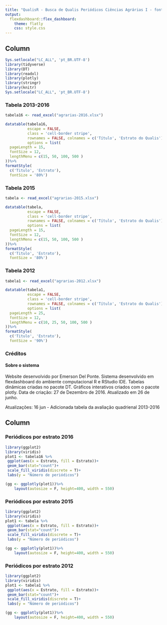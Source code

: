 ```yaml
---
title: "QualisR - Busca de Qualis Periódicos Ciências Agrárias I - fonte: Plataforma Sucupira"
output: 
  flexdashboard::flex_dashboard:
    theme: flatly
    css: style.css
---
```

<script src="https://use.fontawesome.com/682f97eaed.js"></script>


   

Column {.tabset data-width=750px}
----------------------------------



```r
Sys.setlocale("LC_ALL", 'pt_BR.UTF-8')
library(tidyverse)
library(DT)
library(readxl)
library(plotly)
library(stringr)
library(knitr)
Sys.setlocale("LC_ALL", 'pt_BR.UTF-8')
```



### Tabela 2013-2016 



```r

tabela16 <- read_excel("agrarias-2016.xlsx")
```



```r
datatable(tabela16, 
          escape = FALSE,
          class = 'cell-border stripe',
          rownames = FALSE, colnames = c('Título', 'Estrato do Qualis'), 
          options = list(
  pageLength = 15,
  fontSize = 12,
  lengthMenu = c(15, 50, 100, 500 )
))%>%
formatStyle(
  c('Titulo', 'Estrato'),
  fontSize = '80%')

```



### Tabela 2015 



```r

tabela <- read_excel("agrarias-2015.xlsx")
```



```r
datatable(tabela, 
          escape = FALSE,
          class = 'cell-border stripe',
          rownames = FALSE, colnames = c('Título', 'Estrato do Qualis'), 
          options = list(
  pageLength = 15,
  fontSize = 12,
  lengthMenu = c(15, 50, 100, 500 )
))%>%
formatStyle(
  c('Titulo', 'Estrato'),
  fontSize = '80%')

```


### Tabela 2012 



```r

tabela1 <- read_excel("agrarias-2012.xlsx")
```



```r
datatable(tabela1,
          escape = FALSE,
          class = 'cell-border stripe',
          rownames = FALSE, colnames = c('Título', 'Estrato do Qualis'), 
          options = list(
  pageLength = 25,
  fontSize = 12,
  lengthMenu = c(10, 25, 50, 100, 500 )
))%>%
formatStyle(
  c('Titulo', 'Estrato'),
  fontSize = '90%')

```

### Créditos


#### Sobre o sistema
Website desenvolvido por Emerson Del Ponte. Sistema desenvolvido em flexdashboard do ambiente computacional R e RStudio IDE. Tabelas dinâmicas criadas no pacote DT. Gráficos interativos criados com o pacote plotly. Data de criação: 27 de Dezembro de 2016. Atualizado em 26 de junho.

Atualizações:
16 jun - Adicionada tabela da avaliação quadrienal 2013-2016


Column {.tabset}
----------------------------------


### Periódicos por estrato 2016

```r
library(ggplot2)
library(viridis)
plot1 <- tabela16 %>% 
 ggplot(aes(x = Estrato, fill = Estrato))+
 geom_bar(stat="count")+
 scale_fill_viridis(discrete = T)+
 labs(y = "Número de periódicos")

(gg <- ggplotly(plot1))%>% 
    layout(autosize = F, height=400, width = 550)
```


### Periódicos por estrato 2015

```r
library(ggplot2)
library(viridis)
plot1 <- tabela %>% 
 ggplot(aes(x = Estrato, fill = Estrato))+
 geom_bar(stat="count")+
 scale_fill_viridis(discrete = T)+
 labs(y = "Número de periódicos")

(gg <- ggplotly(plot1))%>% 
    layout(autosize = F, height=400, width = 550)
```

### Periódicos por estrato 2012
```r
library(ggplot2)
library(viridis)
plot1 <- tabela1 %>% 
 ggplot(aes(x = Estrato, fill = Estrato))+
 geom_bar(stat="count")+
 scale_fill_viridis(discrete = T)+
 labs(y = "Número de periódicos")

(gg <- ggplotly(plot1))%>% 
    layout(autosize = F, height=400, width = 550)
```



